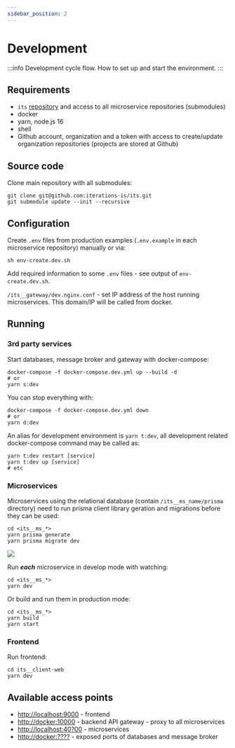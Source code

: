 ```yaml
---
sidebar_position: 2
---
```


# Development

:::info
Development cycle flow. How to set up and start the environment.
:::

## Requirements

- `its` [repository](https://github.com/iterations-is/its) and access to all microservice repositories (submodules)
- docker
- yarn, node.js 16
- shell
- Github account, organization and a token with access to create/update organization repositories (projects are stored at Github)

## Source code

Clone main repository with all submodules:

```shell
git clone git@github.com:iterations-is/its.git
git submodule update --init --recursive
```

## Configuration

Create `.env` files from production examples (`.env.example` in each microservice repository) manually or via:

```
sh env-create.dev.sh
```

Add required information to some `.env` files - see output of `env-create.dev.sh`.

`/its__gateway/dev.nginx.conf` - set IP address of the host running microservices. This domain/IP will be called from docker.

## Running

### 3rd party services

Start databases, message broker and gateway with docker-compose:

```shell
docker-compose -f docker-compose.dev.yml up --build -d
# or
yarn s:dev
```

You can stop everything with:

```shell
docker-compose -f docker-compose.dev.yml down
# or
yarn d:dev
```

An alias for development environment is `yarn t:dev`, all development related docker-compose command may be called as:

```shell
yarn t:dev restart [service]
yarn t:dev up [service]
# etc
```

### Microservices

Microservices using the relational database (contain `/its__ms_name/prisma` directory) need to run prisma client library geration and migrations before they can be used:
```shell
cd <its__ms_*>
yarn prisma generate
yarn prisma migrate dev
```

![](https://www.prisma.io/docs/static/23697e3841e07a262f2e2eae70d11b19/3c492/prisma-client-node-module.png)

Run **_each_** microservice in develop mode with watching:

```shell
cd <its__ms_*>
yarn dev
```

Or build and run them in production mode:

```shell
cd <its__ms_*>
yarn build
yarn start
```

### Frontend
Run frontend:
```shell
cd its__client-web
yarn dev
```

## Available access points

- [http://localhost:9000](http://localhost:9000) - frontend
- [http://docker:10000](http://localhost:10000) - backend API gateway - proxy to all microservices
- [http://localhost:40?00](#) - microservices
- [http://docker:????](#) - exposed ports of databases and message broker
